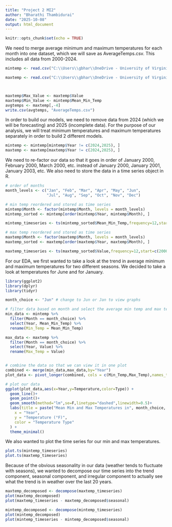---
title: "Project 2 MI2"
author: "Bharathi Thambidurai"
date: "2025-10-08"
output: html_document
---

```{r setup, include=FALSE}
knitr::opts_chunk$set(echo = TRUE)
```

We need to merge average minimum and maximum temperatures for each month into one dataset, which we will save as AverageTemps.csv. This includes all data from 2000-2024. 
```{r}
mintemp <- read.csv("C:\\Users\\gbhar\\OneDrive - University of Virginia\\ds 4002\\mean_min_monthly_temps_2000_2025.csv")

maxtemp <- read.csv("C:\\Users\\gbhar\\OneDrive - University of Virginia\\ds 4002\\mean_max_monthly_temps_2000_2025.csv")



maxtemp$Max_Value <- maxtemp$Value
maxtemp$Min_Value <- mintemp$Mean_Min_Temp
avgtemps <- maxtemp[,-4]
write.csv(avgtemps, "AverageTemps.csv")
```

In order to build our models, we need to remove data from 2024 (which we will be forecasting) and 2025 (incomplete data). For the purpose of our analysis, we will treat minimum temperatures and maximum temperatures separately in order to build 2 different models.
```{r}
mintemp <- mintemp[mintemp$Year != c(2024,2025), ]
maxtemp <- maxtemp[maxtemp$Year != c(2024,2025), ]
```

We need to re-factor our data so that it goes in order of January 2000, February 2000, March 2000, etc. instead of January 2000, January 2001, January 2003, etc. We also need to store the data in a time series object in R.
```{r}
# order of months
month_levels <- c("Jan", "Feb", "Mar", "Apr", "May", "Jun", 
                  "Jul", "Aug", "Sep", "Oct", "Nov", "Dec")

# min temp reordered and stored as time series
mintemp$Month <- factor(mintemp$Month, levels = month_levels)
mintemp_sorted <- mintemp[order(mintemp$Year, mintemp$Month), ]

mintemp_timeseries <- ts(mintemp_sorted$Mean_Min_Temp,frequency=12,start=c(2000,1))

# max temp reordered and stored as time series
maxtemp$Month <- factor(maxtemp$Month, levels = month_levels)
maxtemp_sorted <- maxtemp[order(maxtemp$Year, maxtemp$Month), ]

maxtemp_timeseries <- ts(maxtemp_sorted$Value,frequency=12,start=c(2000,1))
```

For our EDA, we first wanted to take a look at the trend in average minimum and maximum temperatures for two different seasons. We decided to take a look at temperatures for June and for January.

```{r}
library(ggplot2)
library(dplyr)
library(tidyr)

month_choice <- "Jun" # change to Jun or Jan to view graphs

# filter data based on month and select the average min temp and max temp
min_data <- mintemp %>% 
  filter(Month == month_choice) %>% 
  select(Year, Mean_Min_Temp) %>% 
  rename(Min_Temp = Mean_Min_Temp)

max_data <- maxtemp %>% 
  filter(Month == month_choice) %>% 
  select(Year, Value) %>% 
  rename(Max_Temp = Value)


# combine the data so that we can view it in one plot
combined <- merge(min_data,max_data,by="Year")
plot_data <- pivot_longer(combined, cols = c(Min_Temp,Max_Temp),names_to = "Type", values_to = "Temperature")

# plot our data
ggplot(plot_data,aes(x=Year,y=Temperature,color=Type)) +
  geom_line()+
  geom_point()+
  geom_smooth(method="lm",se=F,linetype="dashed",linewidth=0.5)+
  labs(title = paste("Mean Min and Max Temperatures in", month_choice, "(2000–2025)"),
    x = "Year",
    y = "Temperature (°F)",
    color = "Temperature Type"
  ) +
  theme_minimal()
```

We also wanted to plot the time series for our min and max temperatures. 
```{r}
plot.ts(mintemp_timeseries)
plot.ts(maxtemp_timeseries)
```


Because of the obvious seasonality in our data (weather tends to fluctuate with seasons), we wanted to decompose our time series into the trend component, seasonal component, and irregular component to actually see what the trend is in weather over the last 20 years. 
```{r}
maxtemp_decomposed <- decompose(maxtemp_timeseries)
plot(maxtemp_decomposed)
plot(maxtemp_timeseries - maxtemp_decomposed$seasonal)

mintemp_decomposed <- decompose(mintemp_timeseries)
plot(mintemp_decomposed)
plot(mintemp_timeseries - mintemp_decomposed$seasonal)
```
